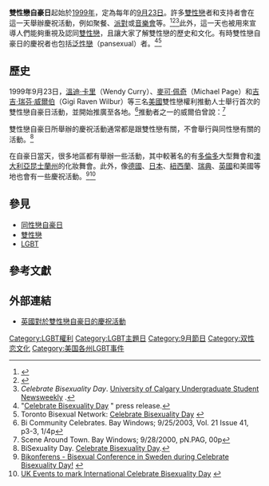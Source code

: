 {{noteTA
|1=zh-hans:迈克尔;zh-hk:米高;zh-tw:麥可;
}}
{{Infobox Holiday 
|holiday_name =雙性戀自豪日
|image        =WendyCurry.jpg
|caption      = 溫迪·卡里（Wendy Curry）是雙性戀自豪日的主要推動者之一
|official_name= 雙性戀自豪日
|nickname     = 雙性戀慶祝日<br />慶祝雙性戀日
|observedby   = 雙性戀者和親友<br />[[LGBT權益|LGBT權益]]支持者<br />[[泛性戀|泛性戀]]者
|date         = [[9月23日|9月23日]]
|observances  = [[宣講會|宣講會]]<br />[[詩歌朗誦會|詩歌朗誦會]]<br />[[音樂會|音樂會]]<br />聚餐<br />[[派對|派對]]
|type         =
|significance = 
|relatedto    = [[同性戀自豪日|同性戀自豪日]]
}}
'''雙性戀自豪日'''起始於[[1999年|1999年]]，定為每年的[[9月23日|9月23日]]。許多[[雙性戀|雙性戀]]者和支持者會在這一天舉辦慶祝活動，例如聚餐、[[派對|派對]]或[[音樂會|音樂會]]等。<ref>{{cite web|title=Yes, 23 is everywhere. Here are 23 examples in the GTA|url=http://www.thestar.com/News/article/181696|publisher=The Planet Star|access-date=2010-11-05|archive-date=2012-10-05|archive-url=https://web.archive.org/web/20121005005517/http://www.thestar.com/News/article/181696|dead-url=no}}</ref><ref>{{Cite web |url=http://nl.newsbank.com/nl-search/we/Archives?p_product=BG&p_theme=bg&p_action=search&p_maxdocs=200&p_topdoc=1&p_text_direct-0=0EADDE74689F182A&p_field_direct-0=document_id&p_perpage=10&p_sort=YMD_date:D&s_trackval=GooglePM |title=Weekend Festivities Celebrate Bisexuality |access-date=2010-11-05 |archive-date=2018-10-06 |archive-url=https://web.archive.org/web/20181006024835/http://nl.newsbank.com/nl-search/we/Archives?p_product=BG&p_theme=bg&p_action=search&p_maxdocs=200&p_topdoc=1&p_text_direct-0=0EADDE74689F182A&p_field_direct-0=document_id&p_perpage=10&p_sort=YMD_date:D&s_trackval=GooglePM |dead-url=no }}</ref><ref>''Celebrate Bisexuality Day''. [http://gauntlet.ucalgary.ca/story/4429 University of Calgary Undergraduate Student Newsweekly] {{webarchive|url=https://web.archive.org/web/20070520193215/http://gauntlet.ucalgary.ca/story/4429 |date=2007-05-20 }}.</ref>此外，這一天也被用來宣導人們能夠重視及認同[[雙性戀|雙性戀]]，且讓大家了解雙性戀的歷史和文化。有時雙性戀自豪日的慶祝者也包括[[泛性戀|泛性戀]]（pansexual）者。<ref>"[http://www.egale.ca/index.asp?lang=E&menu=42&item=1078 Celebrate Bisexuality Day] {{webarchive|url=https://web.archive.org/web/20120310100020/http://www.egale.ca/index.asp?lang=E&menu=42&item=1078 |date=2012-03-10 }}" press release.</ref><ref>Toronto Bisexual Network: [http://www.torontobinet.org/culture.htm Celebrate Bisexuality Day] {{webarchive|url=https://web.archive.org/web/20101030120707/http://www.torontobinet.org/culture.htm |date=2010-10-30 }}</ref>

== 歷史 ==
1999年9月23日，[[溫迪·卡里|溫迪·卡里]]（Wendy Curry）、[[麥可·佩奇|麥可·佩奇]]（Michael Page）和[[吉吉·瑞芬·威爾伯|吉吉·瑞芬·威爾伯]]（Gigi Raven Wilbur）等三名[[美國|美國]]雙性戀權利推動人士舉行首次的雙性戀自豪日活動，並開始推廣至各地。<ref>Bi Community Celebrates. Bay Windows; 9/25/2003, Vol. 21 Issue 41, p3-3, 1/4p</ref>推動者之一的威爾伯曾說：<ref>Scene Around Town. Bay Windows; 9/28/2000, pN.PAG, 00p</ref>

{{cquote|自從[[石牆暴動|石牆暴動]]發生之後，同性戀以及雙性戀的社群和知名度逐漸壯大。但在許多方面中，我們仍然無法看見這種現象。我也自動被貼上社會所制約的一夫一妻之標籤，能否接受同性戀或雙性戀，一切取決於每個人的性別認知。|}}

雙性戀自豪日所舉辦的慶祝活動通常都是跟雙性戀有關，不會舉行與同性戀有關的活動。<ref>BiSexuality Day. [http://www.gay.com/news/article.html?1999/09/23/2 Celebrate Bisexuality Day]{{dead link|date=2018年2月 |bot=InternetArchiveBot |fix-attempted=yes }}.</ref>

在自豪日當天，很多地區都有舉辦一些活動，其中較著名的有[[多倫多|多倫多]]大型舞會和[[澳大利亞|澳大利亞]][[昆士蘭州|昆士蘭州]]的化妝舞會。此外，像[[德國|德國]]、[[日本|日本]]、[[紐西蘭|紐西蘭]]、[[瑞典|瑞典]]、[[英國|英國]]和美國等地也會有一些慶祝活動。<ref>[http://www.ilga-europe.org/europe/guide/country_by_country/sweden/bikonferens_bisexual_conference_in_sweden_during_celebrate_bisexuality_day Bikonferens - Bisexual Conference in Sweden during Celebrate Bisexuality Day!] {{webarchive|url=https://web.archive.org/web/20081202071241/http://www.ilga-europe.org/europe/guide/country_by_country/sweden/bikonferens_bisexual_conference_in_sweden_during_celebrate_bisexuality_day |date=2008-12-02 }}</ref><ref>[http://september23.bi.org/ UK Events to mark International Celebrate Bisexuality Day] {{webarchive|url=https://web.archive.org/web/20131212070217/http://september23.bi.org/ |date=2013-12-12 }}</ref>

== 參見 ==
* [[同性戀自豪日|同性戀自豪日]]
* [[雙性戀|雙性戀]]
* [[LGBT|LGBT]]

== 參考文獻 ==
{{Reflist|2}}

== 外部連結 ==
* {{en}}[https://web.archive.org/web/20131212070217/http://september23.bi.org/ 英國對於雙性戀自豪日的慶祝活動]

{{LGBT}}

[[Category:LGBT權利|Category:LGBT權利]]
[[Category:LGBT主題日|Category:LGBT主題日]]
[[Category:9月節日|Category:9月節日]]
[[Category:双性恋文化|Category:双性恋文化]]
[[Category:美国各州LGBT事件|Category:美国各州LGBT事件]]
